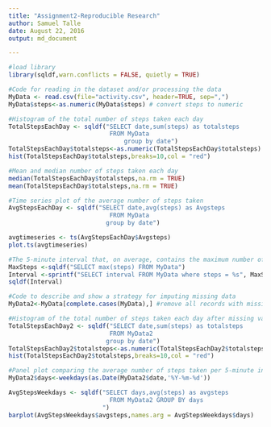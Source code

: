```yaml
---
title: "Assignment2-Reproducible Research"
author: Samuel Talle
date: August 22, 2016
output: md_document

---
```



```r
#load library
library(sqldf,warn.conflicts = FALSE, quietly = TRUE)
```

```r
#Code for reading in the dataset and/or processing the data
MyData <- read.csv(file="activity.csv", header=TRUE, sep=",")
MyData$steps<-as.numeric(MyData$steps) # convert steps to numeric
```

```r
#Histogram of the total number of steps taken each day
TotalStepsEachDay <- sqldf("SELECT date,sum(steps) as totalsteps 
                            FROM MyData  
                                group by date")
TotalStepsEachDay$totalsteps<-as.numeric(TotalStepsEachDay$totalsteps) # convert steps to numeric
hist(TotalStepsEachDay$totalsteps,breaks=10,col = "red")
```

```r
#Mean and median number of steps taken each day
median(TotalStepsEachDay$totalsteps,na.rm = TRUE)
mean(TotalStepsEachDay$totalsteps,na.rm = TRUE)
```

```r
#Time series plot of the average number of steps taken
AvgStepsEachDay <- sqldf("SELECT date,avg(steps) as Avgsteps 
                            FROM MyData  
                           group by date")

avgtimeseries <- ts(AvgStepsEachDay$Avgsteps)
plot.ts(avgtimeseries)

```

```r
#The 5-minute interval that, on average, contains the maximum number of steps
MaxSteps <-sqldf("SELECT max(steps) FROM MyData")
Interval <-sprintf("SELECT interval FROM MyData where steps = %s", MaxSteps)
sqldf(Interval)
```

```r
#Code to describe and show a strategy for imputing missing data
MyData2<-MyData[complete.cases(MyData),] #remove all records with missing values
```

```r
#Histogram of the total number of steps taken each day after missing values are imputed
TotalStepsEachDay2 <- sqldf("SELECT date,sum(steps) as totalsteps 
                            FROM MyData2  
                           group by date")
TotalStepsEachDay2$totalsteps<-as.numeric(TotalStepsEachDay2$totalsteps) # convert steps to numeric
hist(TotalStepsEachDay2$totalsteps,breaks=10,col = "red")
```

```r
#Panel plot comparing the average number of steps taken per 5-minute interval across weekdays and weekends
MyData2$days<-weekdays(as.Date(MyData2$date,'%Y-%m-%d'))

AvgStepsWeekdays <- sqldf("SELECT days,avg(steps) as avgsteps 
                            FROM MyData2 GROUP BY days
                          ")
barplot(AvgStepsWeekdays$avgsteps,names.arg = AvgStepsWeekdays$days)
```
